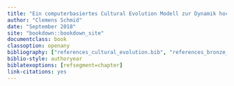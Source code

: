```yaml
---
title: "Ein computerbasiertes Cultural Evolution Modell zur Dynamik hoch erfolgreicher Meme am Fallbeispiel europäisch-bronzezeitlicher Bestattungssitten"
author: "Clemens Schmid"
date: "September 2018"
site: "bookdown::bookdown_site"
documentclass: book
classoption: openany
bibliography: ["references_cultural_evolution.bib", "references_bronze_age_burials.bib", "references_software.bib"]
biblio-style: authoryear
biblatexoptions: [refsegment=chapter]
link-citations: yes
---
```

